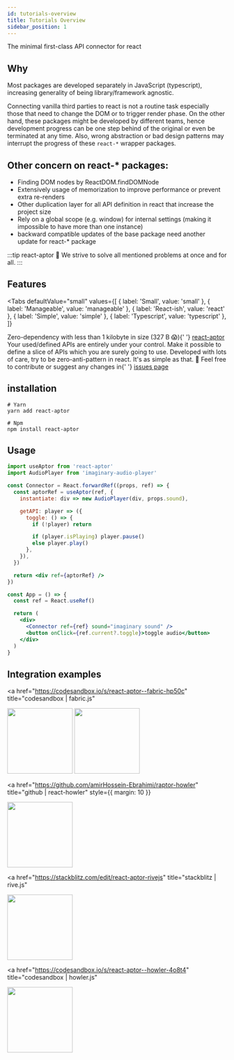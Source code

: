 ```yaml
---
id: tutorials-overview
title: Tutorials Overview
sidebar_position: 1
---
```


The minimal first-class API connector for react

## Why

Most packages are developed separately in JavaScript (typescript), increasing generality of being library/framework agnostic.

Connecting vanilla third parties to react is not a routine task especially those that need to change the DOM or to trigger render phase. On the other hand, these packages might be developed by different teams, hence development progress can be one step behind of the original or even be terminated at any time. Also, wrong abstraction or bad design patterns may interrupt the progress of these `react-*` wrapper packages.

## Other concern on react-\* packages:

- Finding DOM nodes by ReactDOM.findDOMNode
- Extensively usage of memorization to improve performance or prevent extra re-renders
- Other duplication layer for all API definition in react that increase the project size
- Rely on a global scope (e.g. window) for internal settings (making it impossible to have more than one instance)
- backward compatible updates of the base package need another update for react-\* package

:::tip react-aptor 💪
We strive to solve all mentioned problems at once and for all.
:::

## Features


<Tabs
  defaultValue="small"
  values={[
    { label: 'Small', value: 'small' },
    { label: 'Manageable', value: 'manageable' },
    { label: 'React-ish', value: 'react' },
    { label: 'Simple', value: 'simple' },
    { label: 'Typescript', value: 'typescript' },
  ]}
>
  <TabItem value="small">
    Zero-dependency with less than 1 kilobyte in size (327 B 😱){' '}
    <a href="https://bundlephobia.com/result?p=react-aptor">react-aptor</a>
  </TabItem>
  <TabItem value="manageable">
    Your used/defined APIs are entirely under your control. Make it possible to
    define a slice of APIs which you are surely going to use.
  </TabItem>
  <TabItem value="react">
    Developed with lots of care, try to be zero-anti-pattern in react.
  </TabItem>
  <TabItem value="simple">It's as simple as that. 💛</TabItem>
  <TabItem value="typescript">
    Feel free to contribute or suggest any changes in{' '}
    <a href="https://github.com/amirHossein-Ebrahimi/react-aptor/issues">
      issues page
    </a>
  </TabItem>
</Tabs>

## installation

```shell
# Yarn
yarn add react-aptor

# Npm
npm install react-aptor
```

## Usage

```jsx title="connector.jsx"
import useAptor from 'react-aptor'
import AudioPlayer from 'imaginary-audio-player'

const Connector = React.forwardRef((props, ref) => {
  const aptorRef = useAptor(ref, {
    instantiate: div => new AudioPlayer(div, props.sound),

    getAPI: player => ({
      toggle: () => {
        if (!player) return

        if (player.isPlaying) player.pause()
        else player.play()
      },
    }),
  })

  return <div ref={aptorRef} />
})
```

```jsx title="consumer.jsx"
const App = () => {
  const ref = React.useRef()

  return (
    <div>
      <Connector ref={ref} sound="imaginary sound" />
      <button onClick={ref.current?.toggle}>toggle audio</button>
    </div>
  )
}
```

## Integration examples

<a
  href="https://codesandbox.io/s/react-aptor--fabric-hp50c"
  title="codesandbox | fabric.js"
>
  <img src="https://i.stack.imgur.com/GLnt7.png" width="150" />
</a>
<a
  href="https://codesandbox.io/s/react-aptor--quill-iqwcd"
  title="codesandbox | quill.js"
>
  <img src="https://i.stack.imgur.com/wVBVM.png" width="150" />
</a>

<a
  href="https://github.com/amirHossein-Ebrahimi/raptor-howler" title="github | react-howler"
  style={{ margin: 10 }}
>
  <img
    src="https://raw.githubusercontent.com/amirHossein-Ebrahimi/raptor-howler/master/doc/assets/logo.svg"
    width="150"
/>

</a>

<a
  href="https://stackblitz.com/edit/react-aptor-rivejs"
  title="stackblitz | rive.js"
>
  <img src="https://i.stack.imgur.com/SYdgf.png" width="150" />
</a>

<a
  href="https://codesandbox.io/s/react-aptor--howler-4o8t4"
  title="codesandbox | howler.js"
>
  <img src="https://i.stack.imgur.com/bmvAc.png" width="150" height="150" />
</a>
